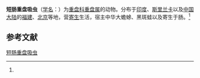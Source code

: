 {{Speciesbox
| name = 短肠重盘吸虫
| status = 
| status_system = 
| image = 
| genus = Diplodiscus
| species = mehrai
| authority = (Pande, 1937)<ref name='id10024'>{{cite web| url =http://www.bioinfo.cn/db05/BjdwSpecies.php?action=view&id=10024| title =短肠重盘吸虫| work =《中国动物物种编目数据库》| publisher =中国科学院微生物研究所| author =中国科学院动物研究所| accessdate =2009-04-16| deadurl =yes| archiveurl =https://web.archive.org/web/20160305040804/http://www.bioinfo.cn/db05/BjdwSpecies.php?action=view&id=10024| archivedate =2016-03-05}}</ref>
}}

'''短肠重盘吸虫'''（[[学名|学名]]：{{lang|la|''Diplodiscus mehrai''}}）为[[重盘科|重盘科]][[重盘属|重盘属]]的动物。分布于[[印度|印度]]、[[斯里兰卡|斯里兰卡]]以及[[中国大陆|中国大陆]]的[[福建|福建]]、[[北京|北京]]等地，营[[寄生|寄生]]生活，宿主中华大蟾蜍、黑斑蛙以及寄生于肠。<ref name='id10024'/>

== 参考文献 ==
{{reflist}}

{{Wikispecies|Diplodiscus mehrai}}
{{Taxonbar|from=Q15229952}}

[[Category:重盘属|短肠重盘吸虫]]


{{吸虫小作品}}